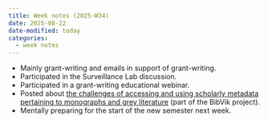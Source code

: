 ```yaml
---
title: Week notes (2025-W34)
date: 2025-08-22
date-modified: today
categories:
  - week notes
---
```


- Mainly grant-writing and emails in support of grant-writing.
- Participated in the Surveillance Lab discussion.
- Participated in a grant-writing educational webinar.
- Posted about [the challenges of accessing and using scholarly metadata pertaining to monographs and grey literature](https://zackbatist.info/posts/2025-08-18-open-scholarly-metadata/) (part of the BibVik project).
- Mentally preparing for the start of the new semester next week.
